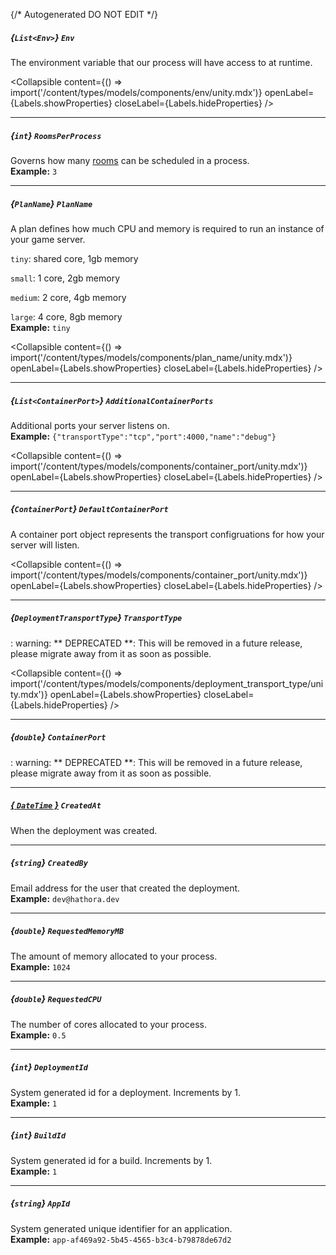 {/* Autogenerated DO NOT EDIT  */}

##### *{`List<Env>`}* `Env`
The environment variable that our process will have access to at runtime.

<Collapsible content={() => import('/content/types/models/components/env/unity.mdx')} openLabel={Labels.showProperties} closeLabel={Labels.hideProperties} />


---
##### *{`int`}* `RoomsPerProcess`
Governs how many [rooms](https://hathora.dev/docs/concepts/hathora\-entities\#room) can be scheduled in a process.
<br/>
**Example:** `3`

---
##### *{`PlanName`}* `PlanName`
A plan defines how much CPU and memory is required to run an instance of your game server.

`tiny`: shared core, 1gb memory

`small`: 1 core, 2gb memory

`medium`: 2 core, 4gb memory

`large`: 4 core, 8gb memory
<br/>
**Example:** `tiny`

<Collapsible content={() => import('/content/types/models/components/plan_name/unity.mdx')} openLabel={Labels.showProperties} closeLabel={Labels.hideProperties} />


---
##### *{`List<ContainerPort>`}* `AdditionalContainerPorts`
Additional ports your server listens on.
<br/>
**Example:** `{"transportType":"tcp","port":4000,"name":"debug"}`

<Collapsible content={() => import('/content/types/models/components/container_port/unity.mdx')} openLabel={Labels.showProperties} closeLabel={Labels.hideProperties} />


---
##### *{`ContainerPort`}* `DefaultContainerPort`
A container port object represents the transport configruations for how your server will listen.

<Collapsible content={() => import('/content/types/models/components/container_port/unity.mdx')} openLabel={Labels.showProperties} closeLabel={Labels.hideProperties} />


---
##### *{`DeploymentTransportType`}* `TransportType`
: warning: \*\* DEPRECATED \*\*: This will be removed in a future release, please migrate away from it as soon as possible.

<Collapsible content={() => import('/content/types/models/components/deployment_transport_type/unity.mdx')} openLabel={Labels.showProperties} closeLabel={Labels.hideProperties} />


---
##### *{`double`}* `ContainerPort`
: warning: \*\* DEPRECATED \*\*: This will be removed in a future release, please migrate away from it as soon as possible.

---
##### [*{ `DateTime` }*](https://learn.microsoft.com/en-us/dotnet/api/system.datetime?view=net-5.0) `CreatedAt`
When the deployment was created.

---
##### *{`string`}* `CreatedBy`
Email address for the user that created the deployment.
<br/>
**Example:** `dev@hathora.dev`

---
##### *{`double`}* `RequestedMemoryMB`
The amount of memory allocated to your process.
<br/>
**Example:** `1024`

---
##### *{`double`}* `RequestedCPU`
The number of cores allocated to your process.
<br/>
**Example:** `0.5`

---
##### *{`int`}* `DeploymentId`
System generated id for a deployment. Increments by 1.
<br/>
**Example:** `1`

---
##### *{`int`}* `BuildId`
System generated id for a build. Increments by 1.
<br/>
**Example:** `1`

---
##### *{`string`}* `AppId`
System generated unique identifier for an application.
<br/>
**Example:** `app-af469a92-5b45-4565-b3c4-b79878de67d2`


